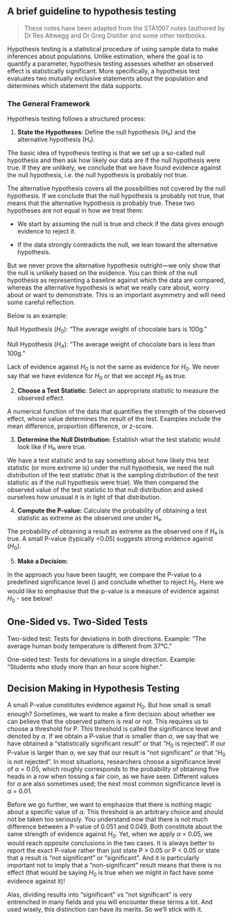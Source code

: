 ## A brief guideline to hypothesis testing {.unnumbered}

> These notes have been adapted from the STA1007 notes (authored by Dr Res Altwegg and Dr Greg Distiller and some other textbooks.

Hypothesis testing is a statistical procedure of using sample data to make inferences about populations. Unlike estimation, where the goal is to quantify a parameter, hypothesis testing assesses whether an observed effect is statistically significant. More specifically, a hypothesis test evaluates two mutually exclusive statements about the population and determines which statement the data supports.

### The General Framework

Hypothesis testing follows a structured process:

1.  **State the Hypotheses**: Define the null hypothesis (H₀) and the alternative hypothesis (H₁).

The basic idea of hypothesis testing is that we set up a so-called null hypothesis and then ask how likely our data are if the null hypothesis were true. If they are unlikely, we conclude that we have found evidence against the null hypothesis, i.e. the null hypothesis is probably not true.

The alternative hypothesis covers all the possibilities not covered by the null hypothesis. If we conclude that the null hypothesis is probably not true, that means that the alternative hypothesis is probably true. These two hypotheses are not equal in how we treat them:

-   We start by assuming the null is true and check if the data gives enough evidence to reject it.

-   If the data strongly contradicts the null, we lean toward the alternative hypothesis.

But we never prove the alternative hypothesis outright—we only show that the null is unlikely based on the evidence. You can think of the null hypothesis as representing a baseline against which the data are compared, whereas the alternative hypothesis is what we really care about, worry about or want to demonstrate. This is an important asymmetry and will need some careful reflection.

Below is an example:

Null Hypothesis ($H_0$): "The average weight of chocolate bars is 100g."

Null Hypothesis ($H_A$): "The average weight of chocolate bars is less than 100g."

Lack of evidence against $H_0$ is not the same as evidence for $H_0$. We never say that we have evidence for $H_0$ or that we accept $H_0$ as true.

2.  **Choose a Test Statistic**: Select an appropriate statistic to measure the observed effect.

A numerical function of the data that quantifies the strength of the observed effect, whose value determines the result of the test. Examples include the mean difference, proportion difference, or z-score.

3.  **Determine the Null Distribution:** Establish what the test statistic would look like if H₀ were true.

We have a test statistic and to say something about how likely this test statistic (or more extreme is) under the null hypothesis, we need the null distribution of the test statistic (that is the sampling distribution of the test statistic as if the null hypothesis were true). We then compared the observed value of the test statistic to that null distribution and asked ourselves how unusual it is in light of that distribution.

4.  **Compute the P-value:** Calculate the probability of obtaining a test statistic as extreme as the observed one under H₀.

The probability of obtaining a result as extreme as the observed one if H₀ is true. A small P-value (typically \<0.05) suggests strong evidence against ($H_0$).

5.  **Make a Decision:**

In the approach you have been taught, we compare the P-value to a predefined significance level (\alpha) and conclude whether to reject $H_0$. Here we would like to emphasise that the p-value is a measure of evidence against $H_0$ - see below!

## One-Sided vs. Two-Sided Tests

Two-sided test: Tests for deviations in both directions. Example: "The average human body temperature is different from 37°C."

One-sided test: Tests for deviations in a single direction. Example: "Students who study more than an hour score higher."

## Decision Making in Hypothesis Testing

A small P-value constitutes evidence against $H_0$. But how small is small enough? Sometimes, we want to make a firm decision about whether we can believe that the observed pattern is real or not. This requires us to choose a threshold for P. This threshold is called the significance level and denoted by $\alpha$. If we obtain a P-value that is smaller than $\alpha$, we say that we have obtained a “statistically significant result” or that “$H_0$ is rejected”. If our P-value is larger than $\alpha$, we say that our result is “not significant” or that “$H_0$ is not rejected”. In most situations, researchers choose a significance level of $\alpha$ = 0.05, which roughly corresponds to the probability of obtaining five heads in a row when tossing a fair coin, as we have seen. Different values for $\alpha$ are also sometimes used; the next most common significance level is $\alpha$ = 0.01.

Before we go further, we want to emphasize that there is nothing magic about a specific value of $\alpha$. This threshold is an arbitrary choice and should not be taken too seriously. You understand now that there is not much difference between a P-value of 0.051 and 0.049. Both constitute about the same strength of evidence against $H_0$. Yet, when we apply $\alpha$ = 0.05, we would reach opposite conclusions in the two cases. It is always better to report the exact P-value rather than just state P \> 0.05 or P \< 0.05 or state that a result is “not significant” or “significant”. And it is particularly important not to imply that a “non-significant” result means that there is no effect (that would be saying $H_0$ is true when we might in fact have some evidence against it)!

Alas, dividing results into “significant” vs “not significant” is very entrenched in many fields and you will encounter these terms a lot. And used wisely, this distinction can have its merits. So we'll stick with it.
